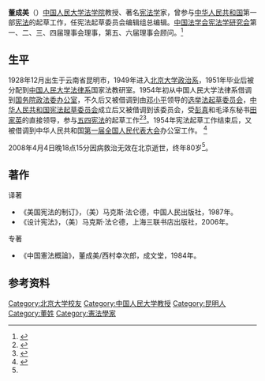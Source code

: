 '''董成美'''（{{bd|1928年|12月|2008年|4月4日|catIdx=Dong Chengmei}}）[[中国人民大学法学院|中国人民大学法学院]]教授、著名[[宪法学|宪法学]]家，曾参与[[中华人民共和国|中华人民共和国]]第一部[[中华人民共和国宪法|宪法]]的起草工作，任宪法起草委员会编辑组总编辑。[[中国法学会宪法学研究会|中国法学会宪法学研究会]]第一、二、三、四届理事会理事，第五、六届理事会顾问。<ref name="宪政网">{{cite web|title=董成美教授生平|url=http://www.calaw.cn/article/default.asp?id=1894|website=中国宪政网|accessdate=2016-12-19}}</ref>

== 生平 ==
1928年12月出生于云南省昆明市，1949年进入[[北京大学国际关系学院|北京大学政治系]]，1951年毕业后被分配到[[中国人民大学法律系|中国人民大学法律系]]国家法教研室。1954年初从中国人民大学法律系借调到[[国务院政法委办公室|国务院政法委办公室]]，不久后又被借调到由[[邓小平|邓小平]]领导的[[选举法起草委员会|选举法起草委员会]]，[[中华人民共和国宪法起草委员会|中华人民共和国宪法起草委员会]]成立后又被借调到该委员会，受[[彭真|彭真]]和毛泽东秘书[[田家英|田家英]]的直接领导，参与[[五四宪法|五四宪法]]的起草工作<ref>{{Cite news |url=http://news.youth.cn/gn/201412/t20141202_6149407.htm |title=五四宪法至今仍闪烁耀眼光芒_新闻频道_中国青年网 |accessdate=2021-12-17 |archive-date=2021-12-17 |archive-url=https://web.archive.org/web/20211217063033/http://news.youth.cn/gn/201412/t20141202_6149407.htm |dead-url=no }}</ref><ref>{{cite journal|author1=董成美|title=制定我国1954年宪法若干历史情况的回忆——建国以来法学界重大事件研究|journal=法学|date=2000年|issue=05期|url=http://www.nssd.org/articles/Article_Read.aspx?id=4708294|accessdate=2016-12-19}}</ref>。1954年宪法起草工作结束后，又被借调到中华人民共和国[[第一届全国人民代表大会|第一届全国人民代表大会]]办公室工作。 <ref name="aisixiang">{{cite web|title=董成美 周颂 周威：关于制定1954年宪法若干历史情况的回忆——董成美教授访谈录|url=http://www.aisixiang.com/data/100931.html|website=爱思想网|accessdate=2016-12-19}}</ref>

2008年4月4日晚18点15分因病救治无效在北京逝世，终年80岁<ref name="宪政网" />。

== 著作 ==
译著
* 《美国宪法的制订》，（美）马克斯·法仑德，中国人民出版社，1987年。
* 《设计宪法》，（美）马克斯·法仑德，上海三联书店出版社，2006年。
专著
*《中国憲法概論》，董成美/西村幸次郎，成文堂，1984年。

== 参考资料 ==
{{reflist}}

{{Authority control}}
{{DEFAULTSORT:D}}
[[Category:北京大学校友|Category:北京大学校友]]
[[Category:中国人民大学教授|Category:中国人民大学教授]]
[[Category:昆明人|Category:昆明人]]
[[Category:董姓|Category:董姓]]
[[Category:憲法學家|Category:憲法學家]]